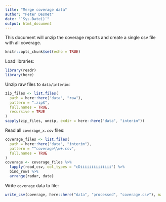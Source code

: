 ```yaml
---
title: "Merge coverage data"
author: "Peter Desmet"
date: "`Sys.Date()`"
output: html_document
---
```


This document will unzip the coverage reports and create a single csv file with all coverage.

```r
knitr::opts_chunk$set(echo = TRUE)
```

Load libraries:

```r
library(readr)
library(here)
```

Unzip raw files to `data/interim`:

```r
zip_files <- list.files(
  path = here::here("data", "raw"),
  pattern = ".zip$",
  full.names = TRUE,
  recursive = TRUE
)
sapply(zip_files, unzip, exdir = here::here("data", "interim"))
```

Read all `coverage_x.csv` files:

```r
coverage_files <- list.files(
  path = here::here("data", "interim"),
  pattern = "^coverage\\w+.csv",
  full.names = TRUE
)
coverage <- coverage_files %>%
  lapply(read_csv, col_types = "cDiiiiiiiiiiiiii") %>%
  bind_rows %>%
  arrange(radar, date)
```

Write `coverage` data to file:

```r
write_csv(coverage, here::here("data", "processed", "coverage.csv"), na = "")
```

